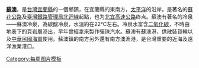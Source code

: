 '''[[蘇澳鎮 (台灣)|蘇澳]]'''，是[[台灣]][[宜蘭縣]]的一個鄉鎮，在宜蘭縣的東南方，[[太平洋]]的沿岸。是著名的[[蘇花公路]]及[[臺灣鐵路管理局]][[北迴線]]起點，也为[[北宜高速公路]]终点。蘇澳有著名的冷泉——蘇澳冷泉，為碳酸冷泉，水溫約在22℃左右。冷泉水富含[[二氧化碳]]，不時由地表下的頁岩層滲出，早年曾經拿來製作彈珠汽水。蘇澳有蘇澳港，供散裝貨輪以及[[中華民國軍事|中華民國海軍]]使用。蘇澳鎮的南方另外還有南方澳漁港，是台灣重要的近海及遠洋漁業港口。
<noinclude>[[Category:每周图片模板]]</noinclude>